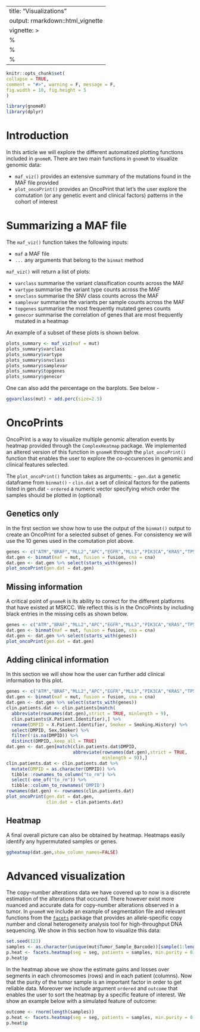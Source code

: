 ---
title: "Visualizations"
output: rmarkdown::html_vignette
vignette: >
%\VignetteIndexEntry{Visualizations}
  %\VignetteEngine{knitr::rmarkdown}
  %\VignetteEncoding{UTF-8}
  ---
  
  ```r
knitr::opts_chunk$set(
collapse = TRUE,
comment = "#>", warning = F, message = F,
fig.width = 10, fig.height = 5
)
```

```r
library(gnomeR)
library(dplyr)
```

# Introduction 

In this article we will explore the different automatized plotting functions included in `gnomeR`. There are two main functions in `gnomeR` to visualize genomic data: 

- `maf_viz()` provides an extensive summary of the mutations found in the MAF file provided
- `plot_oncoPrint()` provides an OncoPrint that let's the user explore the comutation (or any genetic event and clinical factors) patterns in the cohort of interest


# Summarizing a MAF file

The `maf_viz()` function takes the following inputs:

- `maf` a MAF file
- `...` any arguments that belong to the `binmat` method

`maf_viz()` will return a list of plots:

- `varclass` summarise the variant classification counts across the MAF 
- `vartype` summarise the variant type counts across the MAF 
- `snvclass` summarise the SNV class counts across the MAF 
- `samplevar` summarise the variants per sample counts across the MAF 
- `topgenes` summarise the most frequently mutated genes counts
- `genecor` summarise the correlation of genes that are most frequently mutated in a heatmap

An example of a subset of these plots is shown below.

```r
plots_summary <- maf_viz(maf = mut)
plots_summary$varclass
plots_summary$vartype
plots_summary$snvclass
plots_summary$samplevar
plots_summary$topgenes
plots_summary$genecor
```

One can also add the percentage on the barplots. See below - 

```r
ggvarclass(mut) + add.perc(size=2.5)
```
# OncoPrints

OncoPrint is a way to visualize multiple genomic alteration events by heatmap provided through the `ComplexHeatmap` package. We implemented an altered version of this function in `gnomeR` through the `plot_oncoPrint()` function that enables the user to explore the co-occurences in genomic and clinical features selected.

The `plot_oncoPrint()` function takes as arguments:
- `gen.dat` a genetic dataframe from `binmat()`
- `clin.dat` a set of clinical factors for the patients listed in gen.dat
- `ordered` a numeric vector specifying which order the samples should be plotted in (optional)

## Genetics only 

In the first section we show how to use the output of the `binmat()` output to create an OncoPrint for a selected subset of genes. For consistency we will use the 10 genes used in the comutation plot above.

```r
genes <- c("ATM","BRAF","MLL2","APC","EGFR","MLL3","PIK3CA","KRAS","TP53")
dat.gen <- binmat(maf = mut, fusion = fusion, cna = cna)
dat.gen <- dat.gen %>% select(starts_with(genes))
plot_oncoPrint(gen.dat = dat.gen)
```


## Missing information

A critical point of `gnomeR` is its ability to correct for the different platforms that have existed at MSKCC. We reflect this is in the OncoPrints by including black entries in the missing cells as shown below.

```r
genes <- c("ATM","BRAF","MLL2","APC","EGFR","MLL3","PIK3CA","KRAS","TP53","EPHA7")
dat.gen <- binmat(maf = mut, fusion = fusion, cna = cna)
dat.gen <- dat.gen %>% select(starts_with(genes))
plot_oncoPrint(gen.dat = dat.gen)
```


## Adding clinical information 

In this section we will show how the user can further add clinical information to this plot.

```r
genes <- c("ATM","BRAF","MLL2","APC","EGFR","MLL3","PIK3CA","KRAS","TP53","EPHA7")
dat.gen <- binmat(maf = mut, fusion = fusion, cna = cna)
dat.gen <- dat.gen %>% select(starts_with(genes))
clin.patients.dat <- clin.patients[match(
  abbreviate(rownames(dat.gen),strict = TRUE, minlength = 9),
  clin.patients$X.Patient.Identifier),] %>%
  rename(DMPID = X.Patient.Identifier, Smoker = Smoking.History) %>%
  select(DMPID, Sex,Smoker) %>%
  filter(!is.na(DMPID)) %>%
  distinct(DMPID,.keep_all = TRUE)
dat.gen <- dat.gen[match(clin.patients.dat$DMPID,
                         abbreviate(rownames(dat.gen),strict = TRUE,
                                    minlength = 9)),]
clin.patients.dat <- clin.patients.dat %>%
  mutate(DMPID = as.character(DMPID)) %>% 
  tibble::rownames_to_column("to_rm") %>% 
  select(-one_of("to_rm")) %>% 
  tibble::column_to_rownames('DMPID')
rownames(dat.gen) <- rownames(clin.patients.dat)
plot_oncoPrint(gen.dat = dat.gen,
               clin.dat = clin.patients.dat)
```

## Heatmap
A final overall picture can also be obtained by heatmap. Heatmaps easily identify any hypermutated samples or genes. 


```r

ggheatmap(dat.gen,show_column_names=FALSE)


```

# Advanced visualization 

The copy-number alterations data we have covered up to now is a discrete estimation of the alterations that occured. There however exist more nuanced and accurate data for copy-number alterations observed in a tumor. In `gnomeR` we include an example of segmentation file and relevant functions from the [`facets`](https://www.ncbi.nlm.nih.gov/pmc/articles/PMC5027494/) package that provides an allele-specific copy number and clonal heterogeneity analysis tool for high-throughput DNA sequencing. We show in this section how to visualize this data:

```r
set.seed(123)
samples <- as.character(unique(mut$Tumor_Sample_Barcode))[sample(1:length(unique(mut$Tumor_Sample_Barcode)), 100, replace=FALSE)]
p.heat <- facets.heatmap(seg = seg, patients = samples, min.purity = 0)
p.heat$p
```

In the heatmap above we show the estimate gains and losses over segments in each chromosomes (rows) and in each patient (columns). Now that the purity of the tumor sample is an important factor in order to get reliable data. Moreover we include argument `ordered` and `outcome` that enables the user to sort the heatmap by a specific feature of interest. We show an example below with a simulated feature of outcome:

```r
outcome <- rnorm(length(samples))
p.heat <- facets.heatmap(seg = seg, patients = samples, min.purity = 0, outcome = outcome, ordered = order(outcome))
p.heat$p
```
